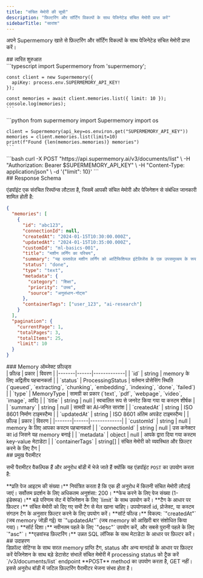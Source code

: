 ```yaml
---
title: "संचित मेमोरी की सूची"
description: "फ़िल्टरिंग और सॉर्टिंग विकल्पों के साथ पेजिनेटेड संचित मेमोरी प्राप्त करें"
sidebarTitle: "सारांश"
---
```


अपने Supermemory खाते से फ़िल्टरिंग और सॉर्टिंग विकल्पों के साथ पेजिनेटेड संचित मेमोरी प्राप्त करें।

<div id="quick-start">
  ## त्वरित शुरुआत
</div>

<Tabs>
  <Tab title="TypeScript">
    ```typescript
    import Supermemory from 'supermemory';

    const client = new Supermemory({
      apiKey: process.env.SUPERMEMORY_API_KEY!
    });

    const memories = await client.memories.list({ limit: 10 });
    console.log(memories);
    ```
  </Tab>

  <Tab title="Python">
    ```python
    from supermemory import Supermemory
    import os

    client = Supermemory(api_key=os.environ.get("SUPERMEMORY_API_KEY"))
    memories = client.memories.list(limit=10)
    print(f"Found {len(memories.memories)} memories")
    ```
  </Tab>

  <Tab title="cURL">
    ```bash
    curl -X POST "https://api.supermemory.ai/v3/documents/list" \
      -H "Authorization: Bearer $SUPERMEMORY_API_KEY" \
      -H "Content-Type: application/json" \
      -d '{"limit": 10}'
    ```
  </Tab>
</Tabs>

<div id="response-schema">
  ## Response Schema
</div>

एंडपॉइंट एक संरचित रिस्पॉन्स लौटाता है, जिसमें आपकी संचित मेमोरी और पेजिनेशन से संबंधित जानकारी शामिल होती है:

```json
{
  "memories": [
    {
      "id": "abc123",
      "connectionId": null,
      "createdAt": "2024-01-15T10:30:00.000Z",
      "updatedAt": "2024-01-15T10:35:00.000Z",
      "customId": "ml-basics-001",
      "title": "मशीन लर्निंग का परिचय",
      "summary": "यह दस्तावेज़ मशीन लर्निंग को आर्टिफिशियल इंटेलिजेंस के एक उपसमुच्चय के रूप में प्रस्तुत करता है...",
      "status": "done",
      "type": "text",
      "metadata": {
        "category": "शिक्षा",
        "priority": "उच्च",
        "source": "अनुसंधान-नोट्स"
      },
      "containerTags": ["user_123", "ai-research"]
    }
  ],
  "pagination": {
    "currentPage": 1,
    "totalPages": 3,
    "totalItems": 25,
    "limit": 10
  }
}
```

<div id="memory-object-fields">
  ### Memory ऑब्जेक्ट फ़ील्ड्स
</div>

<Accordion title="मुख्य फ़ील्ड्स" defaultOpen>
  | फ़ील्ड | प्रकार | विवरण |
  |-------|------|-------------|
  | `id` | string | memory के लिए अद्वितीय पहचानकर्ता |
  | `status` | ProcessingStatus | वर्तमान प्रोसेसिंग स्थिति (`queued`, `extracting`, `chunking`, `embedding`, `indexing`, `done`, `failed`) |
  | `type` | MemoryType | सामग्री का प्रकार (`text`, `pdf`, `webpage`, `video`, `image`, आदि) |
  | `title` | string | null | स्वचालित रूप से जनरेट किया गया या कस्टम शीर्षक |
  | `summary` | string | null | सामग्री का AI‑जनित सारांश |
  | `createdAt` | string | ISO 8601 निर्माण टाइमस्टैम्प |
  | `updatedAt` | string | ISO 8601 अंतिम अपडेट टाइमस्टैम्प |
</Accordion>

<Accordion title="वैकल्पिक फ़ील्ड्स">
  | फ़ील्ड | प्रकार | विवरण |
  |-------|------|-------------|
  | `customId` | string | null | memory के लिए आपका कस्टम पहचानकर्ता |
  | `connectionId` | string | null | उस कनेक्टर का id जिसने यह memory बनाई |
  | `metadata` | object | null | आपके द्वारा दिया गया कस्टम key-value मेटाडेटा |
  | `containerTags` | string[] | संचित मेमोरी को व्यवस्थित और फ़िल्टर करने के लिए टैग |
</Accordion>

<div id="key-parameters">
  ## प्रमुख पैरामीटर
</div>

सभी पैरामीटर वैकल्पिक हैं और अनुरोध बॉडी में भेजे जाते हैं क्योंकि यह एंडपॉइंट `POST` का उपयोग करता है:

<ParamField path="limit" type="number/string" default="50">
  **प्रति पेज आइटम की संख्या।** नियंत्रित करता है कि एक ही अनुरोध में कितनी संचित मेमोरी लौटाई जाएं। सर्वोत्तम प्रदर्शन के लिए अधिकतम अनुशंसा: 200।
</ParamField>

<ParamField path="page" type="number/string" default="1">
  **फेच करने के लिए पेज संख्या (1-इंडेक्स्ड)।** बड़े परिणाम सेट में पेजिनेशन के लिए `limit` के साथ उपयोग करें।
</ParamField>

<ParamField path="containerTags" type="string[]">
  **टैग के आधार पर फ़िल्टर।** संचित मेमोरी को दिए गए सभी टैग से मेल खाना चाहिए। उपयोगकर्ता id, प्रोजेक्ट, या कस्टम संगठन टैग के अनुसार फ़िल्टर करने के लिए उपयोग करें।
</ParamField>

<ParamField path="sort" type="string" default="createdAt">
  **सॉर्ट फील्ड।** विकल्प: `"createdAt"` (जब memory जोड़ी गई) या `"updatedAt"` (जब memory को आखिरी बार संशोधित किया गया)।
</ParamField>

<ParamField path="order" type="string" default="desc">
  **सॉर्ट दिशा।** नवीनतम पहले के लिए `"desc"` उपयोग करें, और सबसे पुरानी पहले के लिए `"asc"`।
</ParamField>

<ParamField path="filters" type="string">
  **एडवांस्ड फ़िल्टरिंग।** उन्नत SQL लॉजिक के साथ मेटाडेटा के आधार पर फ़िल्टर करें।
</ParamField>

<div id="examples">
  ## उदाहरण
</div>

<CardGroup cols={2}>
  <Card title="Basic Listing" icon="list" href="/hi/list-memories/examples/basic">
    डिफ़ॉल्ट सेटिंग्स के साथ सरल memory प्राप्ति
  </Card>

  <Card title="Filtering" icon="filter" href="/hi/list-memories/examples/filtering">
    टैग, status और अन्य मानदंडों के आधार पर फ़िल्टर करें
  </Card>

  <Card title="Pagination" icon="arrow-right" href="/hi/list-memories/examples/pagination">
    पेजिनेशन के साथ बड़े डेटासेट संभालें
  </Card>

  <Card title="Status Monitoring" icon="chart-line" href="/hi/list-memories/examples/monitoring">
    संचित मेमोरी में processing status को ट्रैक करें
  </Card>
</CardGroup>

<Note>
  `/v3/documents/list` endpoint **POST** method का उपयोग करता है, GET नहीं। इससे अनुरोध बॉडी में जटिल फ़िल्टरिंग पैरामीटर भेजना संभव होता है।
</Note>